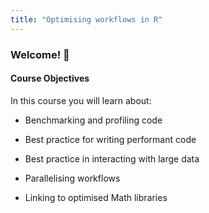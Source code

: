 ```yaml
---
title: "Optimising workflows in R"
---
```


### Welcome! 👋

#### Course Objectives

In this course you will learn about:

-   Benchmarking and profiling code

-   Best practice for writing performant code

-   Best practice in interacting with large data

-   Parallelising workflows

-   Linking to optimised Math libraries
